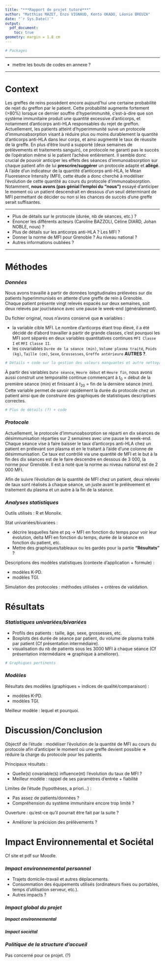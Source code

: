 ```yaml
---
title: "***Rapport de projet tutoré***"
author: "Matthias MAZET, Enzo VIGNAUD, Kento OKADO, Léonie BREUZA"
date: "`r Sys.Date()`"
output:
  pdf_document:
    toc: true
geometry: margin = 1.8 cm
---
```



```r
# Packages
```


\newpage

---

  - mettre les bouts de codes en annexe ?

---



# **Context**
Les greffes de reins possèdent encore aujourd'hui une certaine probabilité de rejet du greffon par le patient. Cette probabilité augmente fortement (>80%) lorsque ce dernier souffre d'hyperimmunité, c'est-à-dire que son système immunitaire produit une quantité excessive d'anticorps, et notamment d'anticorps anti-HLA responsables du rejet de greffon. \
Actuellement, les patients atteint d'hyperimmunité suive un protocole d'immunoabsorption visant à réduire plus ou moins durablement la quantité d'anticorps anti-HLA dans leur corps, et ainsi augmenté le taux de réussite de la greffe. En plus d'être lourd a supporté (deux semaines de prélèvements et traitements sanguin), ce protocole ne garanti pas le succès de l'opération même si le patient l'achève entièrement. Il semble donc crucial de pouvoir anticiper les effets des séances d'immunoabsorption sur chaque patient afin de lui **prescrire/suggérer** un protocole adapté et **allégé**. \
À l'aide d'un indicateur de la quantité d'anticorps anti-HLA, le Mean Fluoresence Intensity (MFI), cette étude a donc cherché à modéliser l'évolution de cette quantité au cours du protocole d'immunoabsorption. Notamment, **nous avons (pas génial l'emploi du "nous")** essayé d'anticiper le moment où un patient descendrait en dessous d'un seuil déterminant de MFI permettant de décider ou non si les chances de succès d'une greffe serait suffisantes.

---

  - Plus de détails sur le protocole (durée, nb de séances, etc.) ?
  - Énoncer les différents acteurs (Caroline BAZZOLI, Céline DIARD, Johan NOBLE, nous) ?
  - Plus de détails sur les anticorps anti-HLA ? Les MFI ?
  - Donner la norme de MFI pour Grenoble ? Au niveau national ?
  - Autres informations oubliées ?

---



# **Méthodes**
### *Données*
Nous avons travaillé à partir de données longitudinales prélevées sur dix patients hyperimmunisés en attente d'une greffe de rein à Grenoble. Chaque patient présente vingt relevés espacés sur deux semaines, soit deux relevés par jour/séance avec une pause le week-end (généralement).

Du fichier original, nous n'avons conservé que **n** variables :

  - la variable cible MFI. Le nombre d'anticorps étant trop élevé, il a été décidé de d'abord travailler à partir de grande classes, c'est pourquoi les MFI sont séparés en deux variables quantitatives continues `MFI Classe I` et `MFI Classe II`.
  - les covariables `Durée de la séance (min)`, `Volume plasma traité`, `Poids (kg)`, `Taille (cm)`, `Sexe`, `Grossesses`, `Greffe antérieure` **AUTRES ?**.
```r
# Détails + code sur la gestion des valeurs manquantes et autre nettoyage de données
```

À partir des variables `Date séance`, `Heure début` et `Heure fin`, nous avons aussi construit une temporalité continue commençant à $t_0$ = début de la première séance (min) et finissant à $t_{20}$ = fin de la dernière séance (min). Cette variable permet de savoir rapidement la durée du protocole chez un patient ainsi que de construire des graphiques de statistiques descriptives correctes.
```r
# Plus de détails (?) + code
```


### *Protocole*
Actuellement, le protocole d'immunoabsorption se réparti en dix séances de désimmunisation réparties sur 2 semaines avec une pause le week-end. Chaque séance vise à faire baisser le taux d'anticorps anti-HLA chez un patient en prélevant son plasma et en le traitant à l'aide d'une colonne de désimmunisation. Ce taux est contrôlé via une quantité de MFI et le but à la fin des dix séances est de le faire descendre en dessous de 3 000, la norme pour Grenoble. Il est à noté que la norme au niveau national est de 2 000 MFI.

Afin de suivre l'évolution de la quantité de MFI chez un patient, deux relevés de taux sont réalisés à chaque séance, un juste avant le prélèvement et traitement du plasma et un autre à la fin de la séance.


### *Analyses statistiques*
Outils utilisés : R et Monolix.

Stat univariées/bivariées : 

  - décrire lesquelles faire et pq -> MFI en fonction du temps pour voir leur évolution, delta MFI en fonction du temps, durée de la séance en fonction du patient, etc.
  - Mettre des graphiques/tableaux ou les gardés pour la partie **"Résultats"** ?

Descriptions des modèles statistiques (contexte d'application + formule) :

  - modèles K-PD.
  - modèles TGI.

Simulation des protocoles : méthodes utilisées + critères de validation.



# **Résultats**
### *Statistiques univariées/bivariées*
- Profils des patients : taille, âge, sexe, grossesses, etc.
- Boxplots des durée de séance par patient, du volume de plasma traité par patient (Cf présentation intermédiaire).
- visualisation du nb de patients sous les 3000 MFI à chaque séance (Cf présentation intermédiaire => graphique à améliorer).
```r
# Graphiques pertinents
```


### *Modèles*
Résultats des modèles (graphiques + indices de qualité/comparaison) :

  - modèles K-PD.
  - modèles TGI.

Meilleur modèle : lequel et pourquoi.


# **Discussion/Conclusion** 
Objectif de l'étude : modéliser l'évolution de la quantité de MFI au cours du protocole afin d'anticiper le moment où une greffe devient possible => réduire la charge du protocole pour les patients.

Principaux résultats : 

  - Quelle(s) covariable(s) influence(nt) l'évolution du taux de MFI ?
  - Meilleur modèle : rappel de ses paramètres d'entrée + fiabilité


Limites de l'étude (hypothèses, a priori...) : 

  - Pas assez de patients/données ? 
  - Compréhension du système immunitaire encore trop limité ? 


Ouverture : qu'est-ce qu'il pourrait être fait par la suite ?

  - Améliorer la précision des prélèvements ?



# **Impact Environnemental et Sociétal**
Cf site et pdf sur Moodle.

### *Impact environnemental personnel*
- Trajets domicile-travail et autres déplacements.
- Consommation des équipements utilisés (ordinateurs fixes ou portables, temps d'utilisation serveur, etc.).
- Autres impacts ?


### *Impact global du projet*
##### Impact environnemental


##### Impact sociétal


### *Politique de la structure d'accueil*
Pas concerné pour ce projet. (?)

